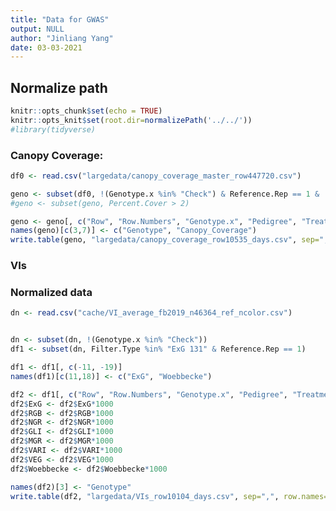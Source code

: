 ```yaml
---
title: "Data for GWAS"
output: NULL
author: "Jinliang Yang"
date: 03-03-2021
---
```


## Normalize path
```r
knitr::opts_chunk$set(echo = TRUE) 
knitr::opts_knit$set(root.dir=normalizePath('../../')) 
#library(tidyverse)
```

### Canopy Coverage:

```r
df0 <- read.csv("largedata/canopy_coverage_master_row447720.csv")

geno <- subset(df0, !(Genotype.x %in% "Check") & Reference.Rep == 1 &  Filter.Type %in% "ExG 131")
#geno <- subset(geno, Percent.Cover > 2)

geno <- geno[, c("Row", "Row.Numbers", "Genotype.x", "Pedigree", "Treatment", "date", "Percent.Cover")]
names(geno)[c(3,7)] <- c("Genotype", "Canopy_Coverage")
write.table(geno, "largedata/canopy_coverage_row10535_days.csv", sep=",", row.names=FALSE, quote=FALSE)
```

### VIs

### Normalized data

```r
dn <- read.csv("cache/VI_average_fb2019_n46364_ref_ncolor.csv")


dn <- subset(dn, !(Genotype.x %in% "Check"))
df1 <- subset(dn, Filter.Type %in% "ExG 131" & Reference.Rep == 1)

df1 <- df1[, c(-11, -19)]
names(df1)[c(11,18)] <- c("ExG", "Woebbecke")

df2 <- df1[, c("Row", "Row.Numbers", "Genotype.x", "Pedigree", "Treatment", "date", "ExG", "RGB", "NGR", "GLI", "MGR", "VARI", "VEG", "Woebbecke")]
df2$ExG <- df2$ExG*1000
df2$RGB <- df2$RGB*1000
df2$NGR <- df2$NGR*1000
df2$GLI <- df2$GLI*1000
df2$MGR <- df2$MGR*1000
df2$VARI <- df2$VARI*1000
df2$VEG <- df2$VEG*1000
df2$Woebbecke <- df2$Woebbecke*1000

names(df2)[3] <- "Genotype"
write.table(df2, "largedata/VIs_row10104_days.csv", sep=",", row.names=FALSE, quote=FALSE)
```





